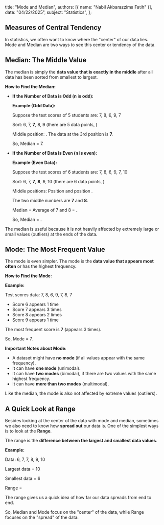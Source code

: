   title: "Mode and Median",
  authors: [{ name: "Nabil Akbarazzima Fatih" }],
  date: "04/22/2025",
  subject: "Statistics",
};

## Measures of Central Tendency

In statistics, we often want to know where the "center" of our data lies. Mode and Median are two ways to see this center or tendency of the data.

## Median: The Middle Value

The median is simply the **data value that is exactly in the middle** after all data has been sorted from smallest to largest.

**How to Find the Median:**

<div className="flex flex-col gap-4">
  <BlockMath math="\text{1. Sort Data: From smallest to largest}" />
  <BlockMath math="\text{2. Find the Middle Position}" />
</div>

- **If the Number of Data is Odd (n is odd):**

  <BlockMath math="\text{Median} = \text{Value at position } \frac{n+1}{2}" />

  **Example (Odd Data):**

  Suppose the test scores of 5 students are: 7, 8, 6, 9, 7

  Sort: 6, 7, **7**, 8, 9 (there are 5 data points, <InlineMath math="n=5" />)

  Middle position: <InlineMath math="(5+1)/2 = 3" />. The data at the 3rd position is **7**.

  So, Median = 7.

- **If the Number of Data is Even (n is even):**

  <BlockMath math="\text{Median} = \frac{\text{Value at position }(n/2) + \text{Value at position }((n/2)+1)}{2}" />

  **Example (Even Data):**

  Suppose the test scores of 6 students are: 7, 8, 6, 9, 7, 10

  Sort: 6, 7, **7**, **8**, 9, 10 (there are 6 data points, <InlineMath math="n=6" />)

  Middle positions: Position <InlineMath math="6/2 = 3" /> and position <InlineMath math="(6/2) + 1 = 4" />.

  The two middle numbers are **7** and **8**.

  Median = Average of 7 and 8 = <InlineMath math="(7+8)/2 = 7.5" />.

  So, Median = <InlineMath math="7.5" />.

The median is useful because it is not heavily affected by extremely large or small values (outliers) at the ends of the data.

## Mode: The Most Frequent Value

The mode is even simpler. The mode is the **data value that appears most often** or has the highest frequency.

**How to Find the Mode:**

<div className="flex flex-col gap-4">
  <BlockMath math="\text{1. Count the frequency of each data value}" />
  <BlockMath math="\text{2. Find the data value with the highest frequency}" />
</div>

**Example:**

Test scores data: 7, 8, 6, 9, 7, 8, 7

- Score 6 appears 1 time
- Score 7 appears 3 times
- Score 8 appears 2 times
- Score 9 appears 1 time

The most frequent score is **7** (appears 3 times).

So, Mode = 7.

**Important Notes about Mode:**

- A dataset might have **no mode** (if all values appear with the same frequency).
- It can have **one mode** (unimodal).
- It can have **two modes** (bimodal), if there are two values with the same highest frequency.
- It can have **more than two modes** (multimodal).

Like the median, the mode is also not affected by extreme values (outliers).

## A Quick Look at Range

Besides looking at the center of the data with mode and median, sometimes we also need to know how **spread out** our data is. One of the simplest ways is to look at the **Range**.

The range is the **difference between the largest and smallest data values**.

<BlockMath math="\text{Range} = \text{Largest Data} - \text{Smallest Data}" />

**Example:**

Data: 6, 7, 7, 8, 9, 10

Largest data = 10

Smallest data = 6

Range = <InlineMath math="10 - 6 = 4" />

The range gives us a quick idea of how far our data spreads from end to end.

So, Median and Mode focus on the "center" of the data, while Range focuses on the "spread" of the data.
